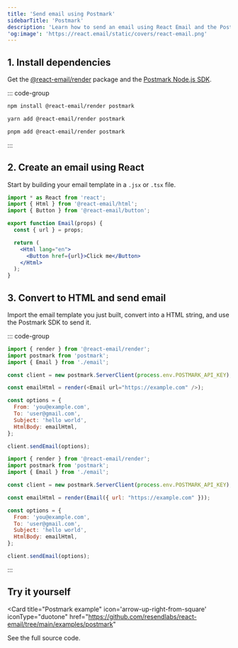 ```yaml
---
title: 'Send email using Postmark'
sidebarTitle: 'Postmark'
description: 'Learn how to send an email using React Email and the Postmark Node.js SDK.'
'og:image': 'https://react.email/static/covers/react-email.png'
---
```


## 1. Install dependencies

Get the [@react-email/render](https://www.npmjs.com/package/@react-email/render) package and the [Postmark Node.js SDK](https://www.npmjs.com/package/postmark).

::: code-group

```sh npm
npm install @react-email/render postmark
```

```sh yarn
yarn add @react-email/render postmark
```

```sh pnpm
pnpm add @react-email/render postmark
```

:::

## 2. Create an email using React

Start by building your email template in a `.jsx` or `.tsx` file.

```jsx email.jsx
import * as React from 'react';
import { Html } from '@react-email/html';
import { Button } from '@react-email/button';

export function Email(props) {
  const { url } = props;

  return (
    <Html lang="en">
      <Button href={url}>Click me</Button>
    </Html>
  );
}
```

## 3. Convert to HTML and send email

Import the email template you just built, convert into a HTML string, and use the Postmark SDK to send it.

::: code-group

```js React
import { render } from '@react-email/render';
import postmark from 'postmark';
import { Email } from './email';

const client = new postmark.ServerClient(process.env.POSTMARK_API_KEY);

const emailHtml = render(<Email url="https://example.com" />);

const options = {
  From: 'you@example.com',
  To: 'user@gmail.com',
  Subject: 'hello world',
  HtmlBody: emailHtml,
};

client.sendEmail(options);
```

```js NodeJS
import { render } from '@react-email/render';
import postmark from 'postmark';
import { Email } from './email';

const client = new postmark.ServerClient(process.env.POSTMARK_API_KEY);

const emailHtml = render(Email({ url: "https://example.com" }));

const options = {
  From: 'you@example.com',
  To: 'user@gmail.com',
  Subject: 'hello world',
  HtmlBody: emailHtml,
};

client.sendEmail(options);
```

:::

## Try it yourself

<Card
  title="Postmark example"
  icon='arrow-up-right-from-square'
  iconType="duotone"
  href="https://github.com/resendlabs/react-email/tree/main/examples/postmark"
>
  See the full source code.
</Card>
